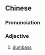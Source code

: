 {{also|戆鸠}}
==Chinese==
{{zh-forms|s=戆鸠|alt=戇Q-euphemistic:ngong6 kiu1,戇居-euphemistic:ngong6 geoi1,硬膠-euphemistic:ngaang6 gaau1,on9-Internet slang}}

===Pronunciation===
{{zh-pron
|c=ngong6 gau1
|cat=a
}}

===Adjective===
{{zh-adj}}

# {{lb|zh|Cantonese|vulgar}} [[dumbass]]